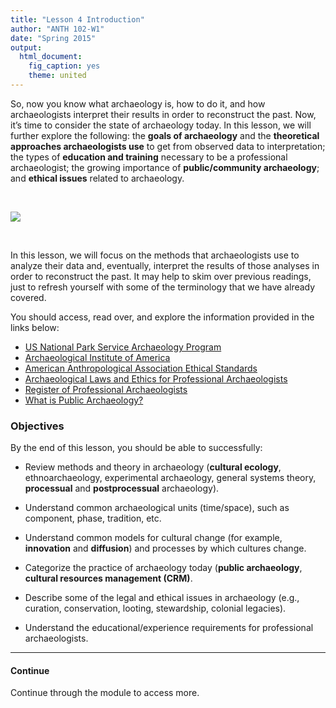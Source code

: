 ```yaml
---
title: "Lesson 4 Introduction"
author: "ANTH 102-W1"
date: "Spring 2015"
output:
  html_document:
    fig_caption: yes
    theme: united
---
```


So, now you know what archaeology is, how to do it, and how archaeologists interpret their results in order to reconstruct the past. Now, it's time to consider the state of archaeology today. In this lesson, we will further explore the following:  the __goals of archaeology__ and the __theoretical approaches archaeologists use__ to get from observed data to interpretation; the types of __education and training__ necessary to be a professional archaeologist; the growing importance of __public/community archaeology__; and __ethical issues__ related to archaeology.

<!--Below, check out an aerial view of the <a href="http://www.nlm.nih.gov/nativevoices/exhibition/healing-ways/medicine-ways/medicine-wheel.html" target="_blank">Medicine Wheel</a>, an archaeological site with astronomical and biocultural significance, located within Bighorn National Forest in central Wyoming. Why did people construct this monument about 800 years ago? For what was it used? What significance did it have as a <a href="http://campusarch.msu.edu/?p=1292" target="_blank">sacred space</a>?-->

<br>

<img src="http://www.saa.org/Portals/0/SAA/PUBLIC/images/w250x249_THIEF%20OF%20TIME%20cropped.jpg">

<br>

In this lesson, we will focus on the methods that archaeologists use to analyze their data and, eventually, interpret the results of those analyses in order to reconstruct the past. It may help to skim over previous readings, just to refresh yourself with some of the terminology that we have already covered.
 
You should access, read over, and explore the information provided in the links below:

- <a href="http://www.nps.gov/archeology/" target="blank">US National Park Service Archaeology Program</a>
- <a href="http://www.archaeological.org/" target="_blank">Archaeological Institute of America</a>
- <a href="http://ethics.aaanet.org/ethics-statement-0-preamble/" target="_blank">American Anthropological Association Ethical Standards</a>
- <a href="http://www.saa.org/publicftp/PUBLIC/resources/law_ethics.html" target="_blank">Archaeological Laws and Ethics for Professional Archaeologists</a>
- <a href="http://rpanet.org/?" target="_blank">Register of Professional Archaeologists</a>
- <a href="http://www.saa.org/publicftp/public/forArchaeologists/outreach_PAis.html" target="_blank">What is Public Archaeology?</a>


### Objectives

By the end of this lesson, you should be able to successfully:

- Review methods and theory in archaeology (__cultural ecology__, ethnoarchaeology, experimental archaeology, general systems theory, __processual__ and __postprocessual__ archaeology).

- Understand common archaeological units (time/space), such as component, phase, tradition, etc.

- Understand common models for cultural change (for example, __innovation__ and __diffusion__) and processes by which cultures change.

- Categorize the practice of archaeology today (__public archaeology__, __cultural resources management (CRM)__.

- Describe some of the legal and ethical issues in archaeology (e.g., curation, conservation, looting, stewardship, colonial legacies).

- Understand the educational/experience requirements for professional archaeologists.

-----
#### Continue
Continue through the module to access more.
